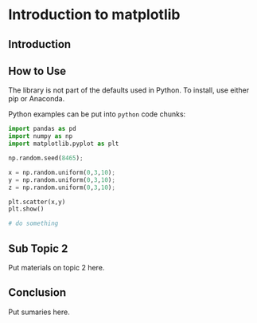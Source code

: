# Introduction to matplotlib


## Introduction


## How to Use

The library is not part of the defaults used in Python. To install, use either pip or Anaconda.

Python examples can be put into `python` code chunks:

```python
import pandas as pd
import numpy as np
import matplotlib.pyplot as plt

np.random.seed(8465);

x = np.random.uniform(0,3,10);
y = np.random.uniform(0,3,10);
z = np.random.uniform(0,3,10);

plt.scatter(x,y)
plt.show()

# do something
```

## Sub Topic 2

Put materials on topic 2 here.

## Conclusion

Put sumaries here.
